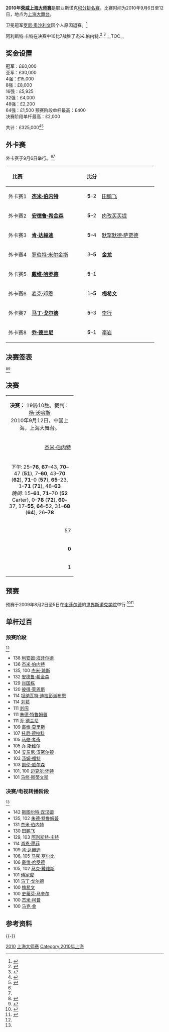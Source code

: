 {{noteTA
|G1=Snooker
}}
{{桌球大赛
|tournament_name=[[斯诺克上海大师赛|荣威上海大师赛]]
|dates=2010年9月6日-12日
|venue=[[上海大舞台|上海大舞台]]
|location=[[上海|上海]]
|country={{PRC}}
|organisation=[[世界台联|世界台联]]
|format=[[斯诺克世界排名|积分排名赛]]
|Total prize fund=£325,000
|winners_share=£60,000
|highest_break=142
|winner={{flagicon|ENG}} [[阿利斯特·卡特|阿利斯特·卡特]]
|runner_up={{flagicon|SCO}} [[杰米·伯内特|杰米·伯内特]]
|score=10–7
|previous=[[2009年斯诺克上海大师赛|2009]]
|next=}}
'''2010年[[斯诺克上海大师赛|荣威上海大师赛]]'''是职业斯诺克[[斯诺克世界排名|积分排名赛]]，比赛时间为2010年9月6日至12日，地点为[[上海大舞台|上海大舞台]]。

卫冕冠军[[罗尼·奥沙利文|罗尼·奥沙利文]]因个人原因退赛。<ref>{{Citenews|url=http://www.worldsnooker.com/shanghai10_news(O%26rsquo%3BSullivan_Withdraws_From_Shanghai)-2563.htm?tid=169|title=O’Sullivan Withdraws From Shanghai|publisher=[[World_Professional_Billiards_and_Snooker_Association|World Professional Billiards and Snooker Association]]|accessdate=2010-09-03|archive-date=2010-09-07|archive-url=https://web.archive.org/web/20100907063720/http://www.worldsnooker.com/shanghai10_news%28O%26rsquo%3BSullivan_Withdraws_From_Shanghai%29-2563.htm?tid=169|dead-url=no}}</ref>

[[阿利斯特·卡特|阿利斯特·卡特]]在决赛中10比7战胜了[[杰米·伯内特|杰米·伯内特]].<ref>{{Citenews|url=http://www.worldsnooker.com/shanghai10_news%28Carter_Captures_Shanghai_Crown%29-2586.htm?tid=169|title=Carter Captures Shanghai Crown|publisher=[[World_Professional_Billiards_and_Snooker_Association|World Professional Billiards and Snooker Association]]|accessdate=2010-09-12|archive-date=2010-09-16|archive-url=https://web.archive.org/web/20100916182516/http://www.worldsnooker.com/shanghai10_news%28Carter_Captures_Shanghai_Crown%29-2586.htm?tid=169|dead-url=no}}</ref> <ref>{{citenews|url=http://news.bbc.co.uk/sport2/hi/other_sports/snooker/8992082.stm|title=Carter beats Burnett to secure Shanghai Masters title|date=2010-08-12|work=[[BBC_Sport|BBC Sport]]|accessdate=2010-09-13|archive-date=2010-09-12|archive-url=https://web.archive.org/web/20100912192025/http://news.bbc.co.uk/sport2/hi/other_sports/snooker/8992082.stm|dead-url=no}}</ref>
__TOC__
{{Clear}}

==奖金设置==
{{Col-begin}}
{{Col-2}}
冠军：£60,000<br />
亚军：£30,000<br />
4强：£15,000<br />
8强：£8,000<br />
16强：£5,925<br />
32强：£4,000<br />
48强：£2,200<br />
64强：£1,500
{{Col-2}}
预赛阶段单杆最高：£400<br />
决赛阶段单杆最高：£2,000

共计：£325,000<ref>{{Cite web|url=http://www.worldsnooker.com/shanghai10_money.htm?tid=169|title=Prize Money|publisher=[[World_Professional_Billiards_and_Snooker_Association|World Professional Billiards and Snooker Association]]|accessdate=2010-07-27|archive-date=2010-09-04|archive-url=https://web.archive.org/web/20100904083130/http://www.worldsnooker.com/shanghai10_money.htm?tid=169|dead-url=no}}</ref><ref>{{Cite web|url=http://www.global-snooker.com/2010-Shanghai-Masters-Prize-Fund.asp|title=Prize Fund And Ranking Points|publisher=Global Snooker|accessdate=2010-09-11|deadurl=yes|archiveurl=https://web.archive.org/web/20100829201226/http://www.global-snooker.com/2010-Shanghai-Masters-Prize-Fund.asp|archivedate=2010-08-29}}</ref>
{{Col-end}}

==外卡赛==
外卡赛于9月6日举行。<ref name="GS draw"/><ref name="WPBSA draw"/>

{| class="wikitable" style="font-size: 100%; margin: 1em auto 1em auto;"
|-
! 比赛
! width=160|
! 比分
! width=160|
|-
| align="center" | 外卡赛1
| {{flagicon|SCO}} '''[[杰米·伯内特|杰米·伯内特]]'''
| align="center" | '''5'''–2
| {{flagicon|CHN}} [[田鹏飞|田鹏飞]]
|-
| align="center" | 外卡赛2
| {{flagicon|ENG}} '''[[安德鲁·希金森|安德鲁·希金森]]'''
| align="center" |''' 5'''–2
| {{flagicon|CHN}} [[肉孜买买提|肉孜买买提]]
|-
| align="center" | 外卡赛3
| {{flagicon|IRL}} ''' [[肯·达赫迪|肯·达赫迪]]'''
| align="center" | '''5'''–4
| {{flagicon|PAK}} [[默罕默德·萨贾德|默罕默德·萨贾德]]
|-
| align="center" | 外卡赛4
| {{flagicon|ENG}} [[罗伯特·米尔金斯|罗伯特·米尔金斯]]
| align="center" | 3–'''5'''
| {{flagicon|CHN}}'''  [[金龙|金龙]]'''
|-
| align="center" | 外卡赛5
| {{flagicon|ENG}} '''[[戴维·哈罗德|戴维·哈罗德]]'''
| align="center" | '''5'''–1
| {{Nowrap|{{flagicon|THA}} [[帕萨科恩·苏万纳瓦|帕萨科恩·苏万纳瓦]]}}
|-
| align="center" | 外卡赛6
| {{flagicon|ENG}} [[麦克·邓恩|麦克·邓恩]]
| align="center" | 1–'''5'''
| {{flagicon|CHN}} '''[[梅希文|梅希文]]'''
|-
| align="center" | 外卡赛7
| {{flagicon|ENG}} '''[[马丁·戈尔德|马丁·戈尔德]]'''
| align="center" | '''5'''–3
| {{flagicon|CHN}} [[李行_(斯诺克)|李行]]
|-
| align="center" | 外卡赛8
| {{flagicon|IRL}} '''[[乔·德兰尼|乔·德兰尼]]'''
| align="center" | '''5'''–1
| {{flagicon|CHN}} [[李岩_(斯诺克)|李岩]]
|}

==决赛签表==
{{32TeamBracket
| RD1 = '''32强'''<br />9局5胜
| RD2 = '''16强'''<br />9局5胜
| RD3 = '''四分之一决赛'''<br />9局5胜
| RD4 = '''半决赛'''<br />11局6胜
| RD5 = '''决赛'''<br />19局10胜

| RD1-seed01=1
| RD1-team01={{flagicon|ENG}} [[罗尼·奥沙利文|罗尼·奥沙利文]]
| RD1-score01=w/d
| RD1-seed02=
| RD1-team02= {{flagicon|SCO}} '''[[杰米·伯内特|杰米·伯内特]]'''
| RD1-score02='''w/o'''

| RD1-seed03=11
| RD1-team03={{flagicon|WAL}} [[瑞恩·戴|瑞恩·戴]]
| RD1-score03=3
| RD1-seed04=
| RD1-team04={{nowrap|{{flagicon|ENG}} '''[[安德鲁·希金森|安德鲁·希金森]]'''}}
| RD1-score04='''5'''

| RD1-seed05=13
| RD1-team05={{flagicon|HKG}} [[傅家俊|傅家俊]]
| RD1-score05=4
| RD1-seed06=
| RD1-team06={{flagicon|ENG}} '''[[马克·戴维斯|马克·戴维斯]]'''
| RD1-score06='''5'''

| RD1-seed07=5
| RD1-team07={{flagicon|SCO}} '''[[史蒂芬·马奎尔|史蒂芬·马奎尔]]'''
| RD1-score07='''5'''
| RD1-seed08=
| RD1-team08={{flagicon|ENG}} [[朱德·特鲁姆普|朱德·特鲁姆普]]
| RD1-score08=3

| RD1-seed09=7
| RD1-team09={{flagicon|WAL}} '''[[马克·威廉姆斯|马克·威廉姆斯]]'''
| RD1-score09='''5'''
| RD1-seed10=
| RD1-team10={{flagicon|ENG}} [[里奇·沃登|里奇·沃登]]
| RD1-score10=3

| RD1-seed11=12
| RD1-team11={{flagicon|SCO}} '''[[格雷姆·多特|格雷姆·多特]]'''
| RD1-score11='''5'''
| RD1-seed12=
| RD1-team12={{flagicon|IRL}} [[肯·达赫迪|肯·达赫迪]]
| RD1-score12=4

| RD1-seed13=16
| RD1-team13={{flagicon|ENG}} '''[[杰米·柯普|杰米·柯普]]'''
| RD1-score13='''5'''
| RD1-seed14=
| RD1-team14={{flagicon|ENG}} [[史蒂夫·戴维斯|史蒂夫·戴维斯]]
| RD1-score14=3

| RD1-seed15=4
| RD1-team15={{flagicon|CHN}} '''[[丁俊晖|丁俊晖]]'''
| RD1-score15='''5'''
| RD1-seed16=
| RD1-team16={{flagicon|CHN}} [[金龙|金龙]]
| RD1-score16=4

| RD1-seed17=3
| RD1-team17={{flagicon|ENG}} '''[[阿利斯特·卡特|阿利斯特·卡特]]'''
| RD1-score17='''5'''
| RD1-seed18=
| RD1-team18={{flagicon|ENG}} [[戴维·哈罗德|戴维·哈罗德]]
| RD1-score18=3

| RD1-seed19=9
| RD1-team19={{flagicon|NIR}} [[马克·艾伦|马克·艾伦]]
| RD1-score19=2
| RD1-seed20=
| RD1-team20={{flagicon|ENG}} '''[[斯图尔特·宾汉姆|斯图尔特·宾汉姆]]'''
| RD1-score20='''5'''

| RD1-seed21=15
| RD1-team21={{flagicon|CHN}} [[梁文博|梁文博]]
| RD1-score21=3
| RD1-seed22=
| RD1-team22={{flagicon|WAL}} '''[[马修·斯蒂文斯|马修·斯蒂文斯]]'''
| RD1-score22='''5'''

| RD1-seed23=6
| RD1-team23={{flagicon|ENG}} '''[[肖恩·墨菲|肖恩·墨菲]]'''
| RD1-score23='''5'''
| RD1-seed24=
| RD1-team24={{flagicon|ENG}} [[史蒂芬·李|史蒂芬·李]]
| RD1-score24=3

| RD1-seed25=8
| RD1-team25={{flagicon|ENG}} '''[[马克·塞尔比|马克·塞尔比]]'''
| RD1-score25='''5'''
| RD1-seed26=
| RD1-team26={{flagicon|CHN}} [[梅希文|梅希文]]
| RD1-score26=2

| RD1-seed27=10
| RD1-team27={{flagicon|SCO}} [[史蒂芬·亨德利|史蒂芬·亨德利]]
| RD1-score27=2
| RD1-seed28=
| RD1-team28={{flagicon|ENG}} '''[[马丁·戈尔德|马丁·戈尔德]]'''
| RD1-score28='''5'''

| RD1-seed29=14
| RD1-team29={{flagicon|ENG}} '''[[马克·金|马克·金]]'''
| RD1-score29='''5'''
| RD1-seed30=
| RD1-team30={{flagicon|IRL}} [[乔·德兰尼|乔·德兰尼]]
| RD1-score30=3

| RD1-seed31=2
| RD1-team31={{flagicon|AUS}} [[尼尔·罗伯逊|尼尔·罗伯逊]]
| RD1-score31=4
| RD1-seed32=
| RD1-team32={{flagicon|ENG}} '''[[彼得·艾伯顿|彼得·艾伯顿]]'''
| RD1-score32='''5'''

| RD2-seed01=
| RD2-team01={{flagicon|SCO}} '''[[杰米·伯内特|杰米·伯内特]]'''
| RD2-score01='''5'''
| RD2-seed02=
| RD2-team02={{nowrap|{{flagicon|ENG}} [[安德鲁·希金森|安德鲁·希金森]]}}
| RD2-score02=0

| RD2-seed03=
| RD2-team03={{flagicon|ENG}} '''[[马克·戴维斯|马克·戴维斯]]'''
| RD2-score03='''5'''
| RD2-seed04=5
| RD2-team04={{flagicon|SCO}} [[史蒂芬·马奎尔|史蒂芬·马奎尔]]
| RD2-score04=3

| RD2-seed05=7
| RD2-team05={{flagicon|WAL}} [[马克·威廉姆斯|马克·威廉姆斯]]
| RD2-score05=4
| RD2-seed06=12
| RD2-team06={{flagicon|SCO}} '''[[格雷姆·多特|格雷姆·多特]]'''
| RD2-score06='''5'''

| RD2-seed07=16
| RD2-team07={{flagicon|ENG}} '''[[杰米·柯普|杰米·柯普]]'''
| RD2-score07='''5'''
| RD2-seed08=4
| RD2-team08={{flagicon|CHN}} [[丁俊晖|丁俊晖]]
| RD2-score08=1

| RD2-seed09=3
| RD2-team09={{flagicon|ENG}} '''[[阿利斯特·卡特|阿利斯特·卡特]]'''
| RD2-score09='''5'''
| RD2-seed10=
| RD2-team10={{flagicon|ENG}} [[斯图尔特·宾汉姆|斯图尔特·宾汉姆]]
| RD2-score10=3

| RD2-seed11=
| RD2-team11={{flagicon|WAL}} '''[[马修·斯蒂文斯|马修·斯蒂文斯]]'''
| RD2-score11='''5'''
| RD2-seed12=6
| RD2-team12={{flagicon|ENG}} [[肖恩·墨菲|肖恩·墨菲]]
| RD2-score12=2

| RD2-seed13=8
| RD2-team13={{flagicon|ENG}} '''[[马克·塞尔比|马克·塞尔比]]'''
| RD2-score13='''5'''
| RD2-seed14=
| RD2-team14={{flagicon|ENG}} [[马丁·戈尔德|马丁·戈尔德]]
| RD2-score14=4

| RD2-seed15=14
| RD2-team15={{flagicon|ENG}} '''[[马克·金|马克·金]]'''
| RD2-score15='''5'''
| RD2-seed16=
| RD2-team16={{flagicon|ENG}} [[彼得·艾伯顿|彼得·艾伯顿]]
| RD2-score16=3

| RD3-seed01=
| RD3-team01={{flagicon|SCO}} '''[[杰米·伯内特|杰米·伯内特]]'''
| RD3-score01='''5'''
| RD3-seed02=
| RD3-team02={{flagicon|ENG}} [[马克·戴维斯|马克·戴维斯]]
| RD3-score02=4

| RD3-seed03=12
| RD3-team03={{flagicon|SCO}} [[格雷姆·多特|格雷姆·多特]]
| RD3-score03=2
| RD3-seed04=16
| RD3-team04={{flagicon|ENG}} '''[[杰米·柯普|杰米·柯普]]'''
| RD3-score04='''5'''

| RD3-seed05=3
| RD3-team05={{flagicon|ENG}} '''[[阿利斯特·卡特|阿利斯特·卡特]]'''
| RD3-score05='''5'''
| RD3-seed06=
| RD3-team06={{nowrap|{{flagicon|WAL}} [[马修·斯蒂文斯|马修·斯蒂文斯]]}}
| RD3-score06=4

| RD3-seed07=8
| RD3-team07={{flagicon|ENG}} '''[[马克·塞尔比|马克·塞尔比]]'''
| RD3-score07='''5'''
| RD3-seed08=14
| RD3-team08={{flagicon|ENG}} [[马克·金|马克·金]]
| RD3-score08=1

| RD4-seed01=
| RD4-team01={{nowrap|{{flagicon|SCO}} '''[[杰米·伯内特|杰米·伯内特]]}}'''
| RD4-score01='''6'''
| RD4-seed02=16
| RD4-team02={{flagicon|ENG}} [[杰米·柯普|杰米·柯普]]
| RD4-score02=1

| RD4-seed03=3
| RD4-team03={{flagicon|ENG}} '''[[阿利斯特·卡特|阿利斯特·卡特]]'''
| RD4-score03='''6'''
| RD4-seed04=8
| RD4-team04={{flagicon|ENG}} [[马克·塞尔比|马克·塞尔比]]
| RD4-score04=2

| RD5-seed01=
| RD5-team01={{nowrap|{{flagicon|SCO}} [[杰米·伯内特|杰米·伯内特]]}}
| RD5-score01=7
| RD5-seed02=3
| RD5-team02={{flagicon|ENG}} '''[[阿利斯特·卡特|阿利斯特·卡特]]'''
| RD5-score02='''10'''
}}<ref name="GS draw">{{Cite web|url=http://www.global-snooker.com/2010-Shanghai-Masters-Draw.asp|title=Final Stage Matches and Results|publisher=Global Snooker|accessdate=2010-07-27|deadurl=yes|archiveurl=https://web.archive.org/web/20100806150325/http://www.global-snooker.com/2010-Shanghai-Masters-Draw.asp|archivedate=2010-08-06}}</ref><ref name="WPBSA draw">{{Cite web|url=http://www.worldsnooker.com/shanghai10_draw.htm?tid=169|title=Main Event (Draw)|publisher=[[World_Professional_Billiards_and_Snooker_Association|World Professional Billiards and Snooker Association]]|accessdate=2010-08-17|archive-date=2010-09-02|archive-url=https://web.archive.org/web/20100902160824/http://www.worldsnooker.com/shanghai10_draw.htm?tid=169|dead-url=no}}</ref>

==决赛==
{| class="wikitable" style="font-size: 90%; margin: 1em auto 1em auto;"
|-
| colspan = "3" align="center" bgcolor="#ffd700" | '''决赛：''' 19局10胜。裁判：[[杨·沃哈斯|杨·沃哈斯]]<br />2010年9月12日，中国上海，上海大舞台。
|-
| width = "200" align="right" | [[杰米·伯内特|杰米·伯内特]]<br />{{SCO}}
| width = "100" align="center" | 7–'''10'''
| width = "200" | '''[[阿利斯特·卡特|阿利斯特·卡特]]''' (3)<br />{{ENG}}
|-
| colspan = "3" align="center" style="font-size: 100%" |''下午'': 25–'''76''', '''67'''–43, '''70'''–47 ('''51'''), 7–'''60''', 43–'''70''' ('''62'''), '''71'''–0 ('''57'''), '''65'''–23, 1–'''71''' ('''71'''), 48–'''63''' <br />''晚间'': 15–'''61''', '''71'''–70 ('''52''' Carter), 0–'''78''' ('''72'''), '''60'''–37, 17–'''55''', '''64'''–52, 31–'''68''' ('''64'''), 26–'''78'''
|-
| align="right" | 57
| align="center" | 单杆最高
| '''72'''
|-
| align="right" | '''0'''
| align="center" | 单杆过百
| ''0''
|-
| align="right" | 1
| align="center" | 单杆50+
| '''5'''
|}

==预赛==
预赛于2009年8月2日至5日在[[谢菲尔德|谢菲尔德]]的[[世界斯诺克学院|世界斯诺克学院]]举行.<ref name="GS QR">{{Cite web|url=http://www.global-snooker.com/2010-Shanghai-Masters-Snooker-Qualifying-Rounds.asp|title=Qualifying Matches and Results|publisher=Global Snooker|accessdate=2010-07-27|deadurl=yes|archiveurl=https://web.archive.org/web/20100806003056/http://www.global-snooker.com/2010-Shanghai-Masters-Snooker-Qualifying-Rounds.asp|archivedate=2010-08-06}}</ref><ref>{{Cite web|url=http://www.worldsnooker.com/shanghai10_qual_draw.htm?tid=168|title=Roewe Shanghai Masters Qualifiers Drawsheet|publisher=[[World_Professional_Billiards_and_Snooker_Association|World Professional Billiards and Snooker Association]]|accessdate=2010-08-02|archive-date=2010-08-06|archive-url=https://web.archive.org/web/20100806173132/http://www.worldsnooker.com/shanghai10_qual_draw.htm?tid=168|dead-url=no}}</ref>

{{32TeamX4RoundBracket|
| RD1 = '''第1轮'''<br />9局5胜
| RD2 = '''第2轮'''<br />9局5胜
| RD3 = '''第3轮'''<br />9局5胜
| RD4 = '''第4轮'''<br />9局5胜
| RD1-seed01 ={{flagicon|ENG}}
| RD1-team01 =[[杰克·利索夫斯基|杰克·利索夫斯基]]
| RD1-score01 =3
| RD1-seed02 ={{flagicon|SCO}}
| RD1-team02 ='''[[詹姆斯·麦克贝恩|詹姆斯·麦克贝恩]]'''
| RD1-score02 ='''5'''
| RD1-seed03 ={{flagicon|ENG}}
| RD1-team03 =[[瑞恩·埃文斯|瑞恩·埃文斯]]
| RD1-score03 =1
| RD1-seed04 ={{flagicon|ENG}}
| RD1-team04 ='''[[阿尔弗雷德·布尔登|阿尔弗雷德·布尔登]]'''
| RD1-score04 ='''5'''
| RD1-seed05 ={{flagicon|ENG}}
| RD1-team05 =[[贾斯汀·埃斯特里|贾斯汀·埃斯特里]]
| RD1-score05 =3
| RD1-seed06 ={{flagicon|THA}}
| RD1-team06 ={{nowrap|'''[[坦纳瓦特·迪拉彭派布恩|坦纳瓦特·迪拉彭派布恩]]'''}}
| RD1-score06 ='''5'''
| RD1-seed07 ={{flagicon|ENG}}
| RD1-team07 ='''[[马修·考奇|马修·考奇]]'''
| RD1-score07 ='''5'''
| RD1-seed08 ={{flagicon|WAL}}
| RD1-team08 =[[安德鲁·帕吉特|安德鲁·帕吉特]]
| RD1-score08 =2
| RD1-seed09 ={{flagicon|ENG}}
| RD1-team09 =[[保罗·戴维森|保罗·戴维森]]
| RD1-score09 =1
| RD1-seed10 ={{flagicon|CHN}}
| RD1-team10 ='''[[肖国栋|肖国栋]]'''
| RD1-score10 ='''5'''
| RD1-seed11 ={{flagicon|ENG}}
| RD1-team11 =[[杰米·奥尼尔|杰米·奥尼尔]]
| RD1-score11 =4
| RD1-seed12 ={{flagicon|BRA}}
| RD1-team12 ='''[[伊格尔·费戈雷多|伊格尔·费戈雷多]]'''
| RD1-score12 ='''5'''
| RD1-seed13 ={{flagicon|SCO}}
| RD1-team13 ='''[[安东尼·麦吉尔|安东尼·麦吉尔]]'''
| RD1-score13 ='''5'''
| RD1-seed14 ={{flagicon|THA}}
| RD1-team14 =[[以萨拉·卡柴沃恩|以萨拉·卡柴沃恩]]
| RD1-score14 =4
| RD1-seed15 ={{flagicon|ENG}}
| RD1-team15 ='''[[乔·乔吉亚|乔·乔吉亚]]'''
| RD1-score15 ='''5'''
| RD1-seed16 ={{flagicon|THA}}
| RD1-team16 =[[诺彭·希恩卡姆|诺彭·希恩卡姆]]
| RD1-score16 =0
| RD1-seed17 ={{flagicon|NIR}}
| RD1-team17 ='''[[帕特里克·华莱士|帕特里克·华莱士]]'''
| RD1-score17 ='''5'''
| RD1-seed18 ={{flagicon|ENG}}
| RD1-team18 =[[亚当·维奇尔德|亚当·维奇尔德]]
| RD1-score18 =1
| RD1-seed19 ={{flagicon|ENG}}
| RD1-team19 =[[本·伍勒斯登|本·伍勒斯登]]
| RD1-score19 =3
| RD1-seed20 ={{flagicon|CHN}}
| RD1-team20 ='''[[刘菘|刘菘]]'''
| RD1-score20 ='''5'''
| RD1-seed21 ={{flagicon|CHN}}
| RD1-team21 ='''[[张安达|张安达]]'''
| RD1-score21 ='''5'''
| RD1-seed22 ={{flagicon|WAL}}
| RD1-team22 =[[贾克·琼斯|贾克·琼斯]]
| RD1-score22 =4
| RD1-seed23 ={{flagicon|WAL}}
| RD1-team23 ='''[[杰米·琼斯|杰米·琼斯]]'''
| RD1-score23 ='''5'''
| RD1-seed24 ={{flagicon|ENG}}
| RD1-team24 =[[库尔德什·约哈尔|库尔德什·约哈尔]]
| RD1-score24 =2
| RD1-seed25 ={{flagicon|ENG}}
| RD1-team25 ='''[[凯伦·威尔森|凯伦·威尔森]]'''
| RD1-score25 ='''5'''
| RD1-seed26 ={{flagicon|NOR}}
| RD1-team26 =[[库尔特·马夫林|库尔特·马夫林]]
| RD1-score26 =2
| RD1-seed27 ={{flagicon|ENG}}
| RD1-team27 ='''[[利安姆·海菲尔德|利安姆·海菲尔德]]'''
| RD1-score27 ='''5'''
| RD1-seed28 ={{flagicon|NIR}}
| RD1-team28 =[[德尔莫特·麦克格林奇|德尔莫特·麦克格林奇]]
| RD1-score28 =3
| RD1-seed29 ={{flagicon|ENG}}
| RD1-team29 =[[西蒙·贝德福德|西蒙·贝德福德]]
| RD1-score29 =2
| RD1-seed30 ={{flagicon|GER}}
| RD1-team30 ='''[[帕特里克·爱因斯勒|帕特里克·爱因斯勒]]'''
| RD1-score30 ='''5'''
| RD1-seed31 ={{flagicon|WAL}}
| RD1-team31 ='''[[迈克尔·怀特|迈克尔·怀特]]'''
| RD1-score31 ='''5'''
| RD1-seed32 ={{flagicon|CHN}}
| RD1-team32 =[[刘闯|刘闯]]
| RD1-score32 =2
| RD2-seed01 ={{flagicon|ENG}}
| RD2-team01 =[[吉米·罗伯逊|吉米·罗伯逊]]
| RD2-score01 =4
| RD2-seed02 ={{flagicon|SCO}}
| RD2-team02 ='''[[詹姆斯·麦克贝恩|詹姆斯·麦克贝恩]]'''
| RD2-score02 ='''5'''
| RD2-seed03 ={{flagicon|ENG}}
| RD2-team03 =[[马修·塞尔特|马修·塞尔特]]
| RD2-score03 =4
| RD2-seed04 ={{flagicon|ENG}}
| RD2-team04 ='''[[阿尔弗雷德·布尔登|阿尔弗雷德·布尔登]]'''
| RD2-score04 ='''5'''
| RD2-seed05 ={{flagicon|ENG}}
| RD2-team05 =[[马克·乔伊斯|马克·乔伊斯]]
| RD2-score05 =4
| RD2-seed06 ={{flagicon|THA}}
| RD2-team06 ={{nowrap|'''[[坦纳瓦特·迪拉彭派布恩|坦纳瓦特·迪拉彭派布恩]]'''}}
| RD2-score06 ='''5'''
| RD2-seed07 ={{flagicon|BEL}}
| RD2-team07 =[[布约恩·汉内维尔|布约恩·汉内维尔]]
| RD2-score07 =0
| RD2-seed08 ={{flagicon|ENG}}
| RD2-team08 ='''[[马修·考奇|马修·考奇]]'''
| RD2-score08 ='''5'''
| RD2-seed09 ={{flagicon|MLT}}
| RD2-team09 ='''[[托尼·德拉科|托尼·德拉科]]'''
| RD2-score09 ='''5'''
| RD2-seed10 ={{flagicon|CHN}}
| RD2-team10 =[[肖国栋|肖国栋]]
| RD2-score10 =2
| RD2-seed11 ={{flagicon|ENG}}
| RD2-team11 =[[戴维·吉尔伯特|戴维·吉尔伯特]]
| RD2-score11 =4
| RD2-seed12 ={{flagicon|BRA}}
| RD2-team12 ='''[[伊格尔·费戈雷多|伊格尔·费戈雷多]]'''
| RD2-score12 ='''5'''
| RD2-seed13 ={{flagicon|ENG}}
| RD2-team13 ='''[[巴里·品吉斯|巴里·品吉斯]]'''
| RD2-score13 ='''5'''
| RD2-seed14 ={{flagicon|SCO}}
| RD2-team14 =[[安东尼·麦吉尔|安东尼·麦吉尔]]
| RD2-score14 =4
| RD2-seed15 ={{flagicon|ENG}}
| RD2-team15 ='''[[彼得·莱恩斯|彼得·莱恩斯]]'''
| RD2-score15 ='''5'''
| RD2-seed16 ={{flagicon|ENG}}
| RD2-team16 =[[乔·乔吉亚|乔·乔吉亚]]
| RD2-score16 =2
| RD2-seed17 ={{flagicon|IRL}}
| RD2-team17 ='''[[戴维·莫里斯|戴维·莫里斯]]'''
| RD2-score17 ='''5'''
| RD2-seed18 ={{flagicon|NIR}}
| RD2-team18 =[[帕特里克·华莱士|帕特里克·华莱士]]
| RD2-score18 =3
| RD2-seed19 ={{flagicon|THA}}
| RD2-team19 ='''[[詹姆斯·瓦塔纳|詹姆斯·瓦塔纳]]'''
| RD2-score19 ='''5'''
| RD2-seed20 ={{flagicon|CHN}}
| RD2-team20 =[[刘菘|刘菘]]
| RD2-score20 =3
| RD2-seed21 ={{flagicon|WAL}}
| RD2-team21 =[[保罗·戴维斯|保罗·戴维斯]]
| RD2-score21 =1
| RD2-seed22 ={{flagicon|CHN}}
| RD2-team22 ='''[[张安达|张安达]]'''
| RD2-score22 ='''5'''
| RD2-seed23 ={{flagicon|ENG}}
| RD2-team23 =[[吉米·米奇|吉米·米奇]]
| RD2-score23 =2
| RD2-seed24 ={{flagicon|WAL}}
| RD2-team24 ='''[[杰米·琼斯|杰米·琼斯]]'''
| RD2-score24 ='''5'''
| RD2-seed25 ={{flagicon|ENG}}
| RD2-team25 ='''[[安迪·希克斯|安迪·希克斯]]'''
| RD2-score25 ='''5'''
| RD2-seed26 ={{flagicon|ENG}}
| RD2-team26 =[[凯伦·威尔森|凯伦·威尔森]]
| RD2-score26 =1
| RD2-seed27 ={{flagicon|ENG}}
| RD2-team27 =[[吉米·怀特|吉米·怀特]]
| RD2-score27 =3
| RD2-seed28 ={{flagicon|ENG}}
| RD2-team28 ='''[[利安姆·海菲尔德|利安姆·海菲尔德]]'''
| RD2-score28 ='''5'''
| RD2-seed29 ={{flagicon|IRL}}
| RD2-team29 ='''[[乔·德兰尼|乔·德兰尼]]'''
| RD2-score29 ='''5'''
| RD2-seed30 ={{flagicon|GER}}
| RD2-team30 =[[帕特里克·爱因斯勒|帕特里克·爱因斯勒]]
| RD2-score30 =2
| RD2-seed31 ={{flagicon|IRL}}
| RD2-team31 =[[迈克尔·佳吉|迈克尔·佳吉]]
| RD2-score31 =2
| RD2-seed32 ={{flagicon|WAL}}
| RD2-team32 ='''[[迈克尔·怀特|迈克尔·怀特]]'''
| RD2-score32 ='''5'''
| RD3-seed01 ={{flagicon|SCO}}
| RD3-team01 ='''[[杰米·伯内特|杰米·伯内特]]'''
| RD3-score01 ='''5'''
| RD3-seed02 ={{flagicon|SCO}}
| RD3-team02 =[[詹姆斯·麦克贝恩|詹姆斯·麦克贝恩]]
| RD3-score02 =1
| RD3-seed03 ={{flagicon|SCO}}
| RD3-team03 =[[马库斯·坎贝尔|马库斯·坎贝尔]]
| RD3-score03 =3
| RD3-seed04 ={{flagicon|ENG}}
| RD3-team04 ='''[[阿尔弗雷德·布尔登|阿尔弗雷德·布尔登]]'''
| RD3-score04 ='''5'''
| RD3-seed05 ={{flagicon|ENG}}
| RD3-team05 =[[奈吉尔·邦德|奈吉尔·邦德]]
| RD3-score05 =1
| RD3-seed06 ={{flagicon|THA}}
| RD3-team06 ={{nowrap|'''[[坦纳瓦特·迪拉彭派布恩|坦纳瓦特·迪拉彭派布恩]]'''}}
| RD3-score06 ='''5'''
| RD3-seed07 ={{flagicon|ENG}}
| RD3-team07 ='''[[汤姆·福特|汤姆·福特]]'''
| RD3-score07 ='''5'''
| RD3-seed08 ={{flagicon|ENG}}
| RD3-team08 =[[马修·考奇|马修·考奇]]
| RD3-score08 =0
| RD3-seed09 ={{flagicon|ENG}}
| RD3-team09 ='''[[安东尼·汉密尔顿|安东尼·汉密尔顿]]'''
| RD3-score09 ='''5'''
| RD3-seed10 ={{flagicon|MLT}}
| RD3-team10 =[[托尼·德拉科|托尼·德拉科]]
| RD3-score10 =3
| RD3-seed11 ={{flagicon|IRL}}
| RD3-team11 ='''[[费加尔·奥布莱恩|费加尔·奥布莱恩]]'''
| RD3-score11 ='''5'''
| RD3-seed12 ={{flagicon|BRA}}
| RD3-team12 =[[伊格尔·费戈雷多|伊格尔·费戈雷多]]
| RD3-score12 =1
| RD3-seed13 ={{flagicon|ENG}}
| RD3-team13 ='''[[罗德·罗勒尔|罗德·罗勒尔]]'''
| RD3-score13 ='''5'''
| RD3-seed14 ={{flagicon|ENG}}
| RD3-team14 =[[巴里·品吉斯|巴里·品吉斯]]
| RD3-score14 =1
| RD3-seed15 ={{flagicon|ENG}}
| RD3-team15 ='''[[罗伯特·米尔金斯|罗伯特·米尔金斯]]'''
| RD3-score15 ='''5'''
| RD3-seed16 ={{flagicon|ENG}}
| RD3-team16 =[[彼得·莱恩斯|彼得·莱恩斯]]
| RD3-score16 =4
| RD3-seed17 ={{flagicon|ENG}}
| RD3-team17 ='''[[伊恩·麦克劳奇|伊恩·麦克劳奇]]'''
| RD3-score17 ='''5'''
| RD3-seed18 ={{flagicon|IRL}}
| RD3-team18 =[[戴维·莫里斯|戴维·莫里斯]]
| RD3-score18 =2
| RD3-seed19 ={{flagicon|NIR}}
| RD3-team19 ='''[[乔·斯维尔|乔·斯维尔]]'''
| RD3-score19 ='''5'''
| RD3-seed20 ={{flagicon|THA}}
| RD3-team20 =[[詹姆斯·瓦塔纳|詹姆斯·瓦塔纳]]
| RD3-score20 =1
| RD3-seed21 ={{flagicon|ENG}}
| RD3-team21 =[[斯图尔特·佩特曼|斯图尔特·佩特曼]]
| RD3-score21 =3
| RD3-seed22 ={{flagicon|CHN}}
| RD3-team22 ='''[[张安达|张安达]]'''
| RD3-score22 ='''5'''
| RD3-seed23 ={{flagicon|ENG}}
| RD3-team23 =[[阿德里安·戈恩内尔|阿德里安·戈恩内尔]]
| RD3-score23 =1
| RD3-seed24 ={{flagicon|WAL}}
| RD3-team24 ='''[[杰米·琼斯|杰米·琼斯]]'''
| RD3-score24 ='''5'''
| RD3-seed25 ={{flagicon|SCO}}
| RD3-team25 =[[艾伦·麦克马努斯|艾伦·麦克马努斯]]
| RD3-score25 =3
| RD3-seed26 ={{flagicon|ENG}}
| RD3-team26 ='''[[安迪·希克斯|安迪·希克斯]]'''
| RD3-score26 ='''5'''
| RD3-seed27 ={{flagicon|ENG}}
| RD3-team27 ='''[[马丁·戈尔德|马丁·戈尔德]]'''
| RD3-score27 ='''5'''
| RD3-seed28 ={{flagicon|ENG}}
| RD3-team28 =[[利安姆·海菲尔德|利安姆·海菲尔德]]
| RD3-score28 =3
| RD3-seed29 ={{flagicon|ENG}}
| RD3-team29 =[[罗瑞·麦克罗德|罗瑞·麦克罗德]]
| RD3-score29 =1
| RD3-seed30 = {{flagicon|IRE}}
| RD3-team30 ='''[[乔·德兰尼|乔·德兰尼]]'''
| RD3-score30 ='''5'''
| RD3-seed31 ={{flagicon|WAL}}
| RD3-team31 =[[多米尼克·戴尔|多米尼克·戴尔]]
| RD3-score31 =1
| RD3-seed32 ={{flagicon|WAL}}
| RD3-team32 ='''[[迈克尔·怀特|迈克尔·怀特]]'''
| RD3-score32 ='''5'''
| RD4-seed01 ={{flagicon|ENG}}
| RD4-team01 =[[迈克尔·霍尔特|迈克尔·霍尔特]]
| RD4-score01 =1
| RD4-seed02 ={{flagicon|SCO}}
| RD4-team02 ='''[[杰米·伯内特|杰米·伯内特]]'''
| RD4-score02 ='''5'''
| RD4-seed03 ={{flagicon|ENG}}
| RD4-team03 ='''[[安德鲁·希金森|安德鲁·希金森]]'''
| RD4-score03 ='''5'''
| RD4-seed04 ={{flagicon|ENG}}
| RD4-team04 =[[阿尔弗雷德·布尔登|阿尔弗雷德·布尔登]]
| RD4-score04 =4
| RD4-seed05={{flagicon|ENG}}
| RD4-team05 ='''[[马克·戴维斯|马克·戴维斯]]'''
| RD4-score05 ='''5'''
| RD4-seed06 ={{flagicon|THA}}
| RD4-team06 ={{nowrap|[[坦纳瓦特·迪拉彭派布恩|坦纳瓦特·迪拉彭派布恩]]}}
| RD4-score06 =4
| RD4-seed07 ={{flagicon|ENG}}
| RD4-team07 ='''[[朱德·特鲁姆普|朱德·特鲁姆普]]'''
| RD4-score07 ='''5'''
| RD4-seed08 ={{flagicon|ENG}}
| RD4-team08 =[[汤姆·福特|汤姆·福特]]
| RD4-score08 =1
| RD4-seed09 ={{flagicon|ENG}}
| RD4-team09 ='''[[里奇·沃登|里奇·沃登]]'''
| RD4-score09 ='''5'''
| RD4-seed10 ={{flagicon|ENG}}
| RD4-team10 =[[安东尼·汉密尔顿|安东尼·汉密尔顿]]
| RD4-score10 =2
| RD4-seed11 ={{flagicon|IRL}}
| RD4-team11 ='''[[肯·达赫迪|肯·达赫迪]]'''
| RD4-score11 ='''5'''
| RD4-seed12 ={{flagicon|IRL}}
| RD4-team12 =[[费加尔·奥布莱恩|费加尔·奥布莱恩]]
| RD4-score12 =4
| RD4-seed13 ={{flagicon|ENG}}
| RD4-team13 ='''[[史蒂夫·戴维斯|史蒂夫·戴维斯]]'''
| RD4-score13 ='''5'''
| RD4-seed14 ={{flagicon|ENG}}
| RD4-team14 =[[罗德·罗勒尔|罗德·罗勒尔]]
| RD4-score14 =0
| RD4-seed15 ={{flagicon|ENG}}
| RD4-team15 =[[乔·佩里|乔·佩里]]
| RD4-score15 =1
| RD4-seed16 ={{flagicon|ENG}}
| RD4-team16 ='''[[罗伯特·米尔金斯|罗伯特·米尔金斯]]'''
| RD4-score16 ='''5'''
| RD4-seed17 ={{flagicon|ENG}}
| RD4-team17 ='''[[戴维·哈罗德|戴维·哈罗德]]'''
| RD4-score17 ='''5'''
| RD4-seed18 ={{flagicon|ENG}}
| RD4-team18 =[[伊恩·麦克劳奇|伊恩·麦克劳奇]]
| RD4-score18 =4
| RD4-seed19 ={{flagicon|ENG}}
| RD4-team19 ='''[[斯图尔特·宾汉姆|斯图尔特·宾汉姆]]'''
| RD4-score19 ='''5'''
| RD4-seed20 ={{flagicon|NIR}}
| RD4-team20 =[[乔·斯维尔|乔·斯维尔]]
| RD4-score20 =2
| RD4-seed21 ={{flagicon|WAL}}
| RD4-team21 ='''[[马修·斯蒂文斯|马修·斯蒂文斯]]'''
| RD4-score21 ='''5'''
| RD4-seed22 ={{flagicon|CHN}}
| RD4-team22 =[[张安达|张安达]]
| RD4-score22 =2
| RD4-seed23 ={{flagicon|ENG}}
| RD4-team23 ='''[[史蒂芬·李|史蒂芬·李]]'''
| RD4-score23 ='''5'''
| RD4-seed24 ={{flagicon|WAL}}
| RD4-team24 =[[杰米·琼斯|杰米·琼斯]]
| RD4-score24 =2
| RD4-seed25 ={{flagicon|ENG}}
| RD4-team25 ='''[[麦克·邓恩|麦克·邓恩]]'''
| RD4-score25 ='''5'''
| RD4-seed26 ={{flagicon|ENG}}
| RD4-team26 =[[安迪·希克斯|安迪·希克斯]]
| RD4-score26 =0
| RD4-seed27 ={{flagicon|ENG}}
| RD4-team27 =[[巴里·霍金斯|巴里·霍金斯]]
| RD4-score27 =4
| RD4-seed28 ={{flagicon|ENG}}
| RD4-team28 ='''[[马丁·戈尔德|马丁·戈尔德]]'''
| RD4-score28 ='''5'''
| RD4-seed29 ={{flagicon|NIR}}
| RD4-team29 =[[杰拉德·格林|杰拉德·格林]]
| RD4-score29 =2
| RD4-seed30 ={{flagicon|IRL}}
| RD4-team30 ='''[[乔·德兰尼|乔·德兰尼]]'''
| RD4-score30 ='''5'''
| RD4-seed31 ={{flagicon|ENG}}
| RD4-team31 ='''[[彼得·艾伯顿|彼得·艾伯顿]]'''
| RD4-score31 ='''5'''
| RD4-seed32 ={{flagicon|WAL}}
| RD4-team32 =[[迈克尔·怀特|迈克尔·怀特]]
| RD4-score32 =1
}}

==单杆过百==
{{Col-begin}}
{{Col-2}}

===预赛阶段===
<ref name="GS QR"/>
* 138 [[利安姆·海菲尔德|利安姆·海菲尔德]]
* 136 [[杰米·伯内特|杰米·伯内特]]
* 135, 100 [[杰米·琼斯|杰米·琼斯]]
* 132 [[安德鲁·希金森|安德鲁·希金森]]
* 129 [[肖国栋|肖国栋]]
* 120 [[彼得·莱恩斯|彼得·莱恩斯]]
* 114 [[坦纳瓦特·迪拉彭派布恩|坦纳瓦特·迪拉彭派布恩]]
* 114 [[刘菘|刘菘]]
* 111 [[刘闯|刘闯]]
* 111 [[朱德·特鲁姆普|朱德·特鲁姆普]]
* 111 [[乔·德兰尼|乔·德兰尼]]
* 109 [[戴维·莫里斯|戴维·莫里斯]]
* 107 [[托尼·德拉科|托尼·德拉科]]
* 105 [[马修·考奇|马修·考奇]]
* 105 [[乔·斯维尔|乔·斯维尔]]
* 104 [[安东尼·汉密尔顿|安东尼·汉密尔顿]]
* 103 [[汤姆·福特|汤姆·福特]]
* 103 [[凯伦·威尔森|凯伦·威尔森]]
* 101, 100 [[迈克尔·怀特|迈克尔·怀特]]
* 101 [[马修·斯蒂文斯|马修·斯蒂文斯]]
{{Col-2}}

===决赛/电视转播阶段===
<ref name="GS draw"/>
* 142 [[斯图尔特·宾汉姆|斯图尔特·宾汉姆]]
* 135, 102 [[朱德·特鲁姆普|朱德·特鲁姆普]]
* 131 [[杰米·伯内特|杰米·伯内特]]
* 130 [[田鹏飞|田鹏飞]]
* 129, 103 [[阿利斯特·卡特|阿利斯特·卡特]]
* 114 [[肖恩·墨菲|肖恩·墨菲]]
* 109 [[肯·达赫迪|肯·达赫迪]]
* 106, 105 [[马克·塞尔比|马克·塞尔比]]
* 106 [[戴维·哈罗德|戴维·哈罗德]]
* 105, 102 [[马克·戴维斯|马克·戴维斯]]
* 101 [[傅家俊|傅家俊]]
* 101 [[马丁·戈尔德|马丁·戈尔德]]
* 100 [[梅希文|梅希文]]
* 100 [[史蒂芬·马奎尔|史蒂芬·马奎尔]]
* 100 [[杰米·柯普|杰米·柯普]]
* 100 [[马克·金|马克·金]]
{{Col-end}}

==参考资料==
{{Reflist}}

{{-}}
{{Snooker season 2010/2011}}
{{Shanghai Masters}}
{{Snooker Top 16 2010/11|1}}

[[Category:斯诺克上海大师赛|2010]]
[[Category:2010年斯诺克|上海大师赛]]
[[Category:2010年上海|Category:2010年上海]]